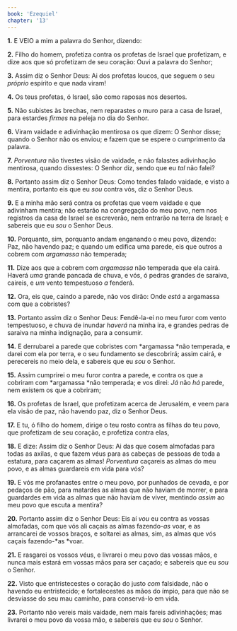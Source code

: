 ```yaml
---
book: 'Ezequiel'
chapter: '13'
---
```


**1.** E VEIO a mim a palavra do Senhor, dizendo:

**2.** Filho do homem, profetiza contra os profetas de Israel que profetizam, e dize aos que só profetizam de seu coração: Ouvi a palavra do Senhor;

**3.** Assim diz o Senhor Deus: Ai dos profetas loucos, que seguem o seu *próprio* espírito e que nada viram!

**4.** Os teus profetas, ó Israel, são como raposas nos desertos.

**5.** Não subistes às brechas, nem reparastes o muro para a casa de Israel, para estardes *firmes* na peleja no dia do Senhor.

**6.** Viram vaidade e adivinhação mentirosa os que dizem: O Senhor disse; quando o Senhor não os enviou; e fazem que se espere o cumprimento da palavra.

**7.** *Porventura* não tivestes visão de vaidade, e não falastes adivinhação mentirosa, quando dissestes: O Senhor diz, sendo que eu *tal* não falei?

**8.** Portanto assim diz o Senhor Deus: Como tendes falado vaidade, e visto a mentira, portanto eis que eu *sou* contra vós, diz o Senhor Deus.

**9.** E a minha mão será contra os profetas que veem vaidade e que adivinham mentira; não estarão na congregação do meu povo, nem nos registros da casa de Israel se escreverão, nem entrarão na terra de Israel; e sabereis que eu *sou* o Senhor Deus.

**10.** Porquanto, sim, porquanto andam enganando o meu povo, dizendo: Paz, não havendo paz; e quando um edifica uma parede, eis que outros a cobrem com *argamassa* não temperada;

**11.** Dize aos que a cobrem com *argamassa* não temperada que ela cairá. Haverá *uma* grande pancada de chuva, e vós, ó pedras grandes de saraiva, caireis, e *um* vento tempestuoso *a* fenderá.

**12.** Ora, eis que, caindo a parede, não vos dirão: Onde *está* a argamassa com que a cobristes?

**13.** Portanto assim diz o Senhor Deus: Fendê-la-ei no meu furor com vento tempestuoso, e chuva de inundar *haverá* na minha ira, e grandes pedras de saraiva na minha indignação, para a consumir.

**14.** E derrubarei a parede que cobristes com *argamassa *não temperada, e darei com ela por terra, e o seu fundamento se descobrirá; assim cairá, e perecereis no meio dela, e sabereis que eu *sou* o Senhor.

**15.** Assim cumprirei o meu furor contra a parede, e contra os que a cobriram com *argamassa *não temperada; e vos direi: *Já* não *há* parede, nem existem os que a cobriram;

**16.** Os profetas de Israel, que profetizam acerca de Jerusalém, e veem para ela visão de paz, não havendo paz, diz o Senhor Deus.

**17.** E tu, ó filho do homem, dirige o teu rosto contra as filhas do teu povo, que profetizam de seu coração, e profetiza contra elas,

**18.** E dize: Assim diz o Senhor Deus: Ai das que cosem almofadas para todas as axilas, e que fazem véus para as cabeças de pessoas de toda a estatura, para caçarem as almas! *Porventura* caçareis as almas do meu povo, e as almas guardareis em vida para vós?

**19.** E vós me profanastes entre o meu povo, por punhados de cevada, e por pedaços de pão, para matardes as almas que não haviam de morrer, e para guardardes em vida as almas que não haviam de viver, mentindo *assim* ao meu povo que escuta a mentira?

**20.** Portanto assim diz o Senhor Deus: Eis aí *vou* eu contra as vossas almofadas, com que vós ali caçais as almas fazendo-*as* voar, e as arrancarei de vossos braços, e soltarei as almas, sim, as almas que vós caçais fazendo-*as *voar.

**21.** E rasgarei os vossos véus, e livrarei o meu povo das vossas mãos, e nunca mais estará em vossas mãos para ser caçado; e sabereis que eu *sou* o Senhor.

**22.** Visto que entristecestes o coração do justo *com* falsidade, não o havendo eu entristecido; e fortalecestes as mãos do ímpio, para que não se desviasse do seu mau caminho, para conservá-lo em vida.

**23.** Portanto não vereis mais vaidade, nem mais fareis adivinhações; mas livrarei o meu povo da vossa mão, e sabereis que eu *sou* o Senhor.